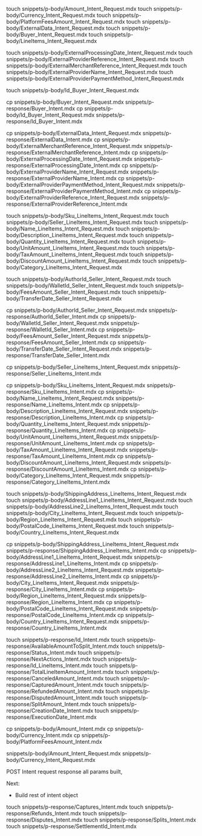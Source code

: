 touch snippets/p-body/Amount_Intent_Request.mdx
touch snippets/p-body/Currency_Intent_Request.mdx
touch snippets/p-body/PlatformFeesAmount_Intent_Request.mdx
touch snippets/p-body/ExternalData_Intent_Request.mdx
touch snippets/p-body/Buyer_Intent_Request.mdx
touch snippets/p-body/LineItems_Intent_Request.mdx

touch snippets/p-body/ExternalProcessingDate_Intent_Request.mdx
touch snippets/p-body/ExternalProviderReference_Intent_Request.mdx
touch snippets/p-body/ExternalMerchantReference_Intent_Request.mdx
touch snippets/p-body/ExternalProviderName_Intent_Request.mdx
touch snippets/p-body/ExternalProviderPaymentMethod_Intent_Request.mdx

touch snippets/p-body/Id_Buyer_Intent_Request.mdx

cp snippets/p-body/Buyer_Intent_Request.mdx snippets/p-response/Buyer_Intent.mdx
cp snippets/p-body/Id_Buyer_Intent_Request.mdx snippets/p-response/Id_Buyer_Intent.mdx


cp snippets/p-body/ExternalData_Intent_Request.mdx snippets/p-response/ExternalData_Intent.mdx
cp snippets/p-body/ExternalMerchantReference_Intent_Request.mdx snippets/p-response/ExternalMerchantReference_Intent.mdx
cp snippets/p-body/ExternalProcessingDate_Intent_Request.mdx snippets/p-response/ExternalProcessingDate_Intent.mdx
cp snippets/p-body/ExternalProviderName_Intent_Request.mdx snippets/p-response/ExternalProviderName_Intent.mdx
cp snippets/p-body/ExternalProviderPaymentMethod_Intent_Request.mdx snippets/p-response/ExternalProviderPaymentMethod_Intent.mdx
cp snippets/p-body/ExternalProviderReference_Intent_Request.mdx snippets/p-response/ExternalProviderReference_Intent.mdx

touch snippets/p-body/Sku_LineItems_Intent_Request.mdx
touch snippets/p-body/Seller_LineItems_Intent_Request.mdx
touch snippets/p-body/Name_LineItems_Intent_Request.mdx
touch snippets/p-body/Description_LineItems_Intent_Request.mdx
touch snippets/p-body/Quantity_LineItems_Intent_Request.mdx
touch snippets/p-body/UnitAmount_LineItems_Intent_Request.mdx
touch snippets/p-body/TaxAmount_LineItems_Intent_Request.mdx
touch snippets/p-body/DiscountAmount_LineItems_Intent_Request.mdx
touch snippets/p-body/Category_LineItems_Intent_Request.mdx

touch snippets/p-body/AuthorId_Seller_Intent_Request.mdx
touch snippets/p-body/WalletId_Seller_Intent_Request.mdx
touch snippets/p-body/FeesAmount_Seller_Intent_Request.mdx
touch snippets/p-body/TransferDate_Seller_Intent_Request.mdx

cp snippets/p-body/AuthorId_Seller_Intent_Request.mdx snippets/p-response/AuthorId_Seller_Intent.mdx
cp snippets/p-body/WalletId_Seller_Intent_Request.mdx snippets/p-response/WalletId_Seller_Intent.mdx
cp snippets/p-body/FeesAmount_Seller_Intent_Request.mdx snippets/p-response/FeesAmount_Seller_Intent.mdx
cp snippets/p-body/TransferDate_Seller_Intent_Request.mdx snippets/p-response/TransferDate_Seller_Intent.mdx

cp snippets/p-body/Seller_LineItems_Intent_Request.mdx snippets/p-response/Seller_LineItems_Intent.mdx

cp snippets/p-body/Sku_LineItems_Intent_Request.mdx snippets/p-response/Sku_LineItems_Intent.mdx
cp snippets/p-body/Name_LineItems_Intent_Request.mdx snippets/p-response/Name_LineItems_Intent.mdx
cp snippets/p-body/Description_LineItems_Intent_Request.mdx snippets/p-response/Description_LineItems_Intent.mdx
cp snippets/p-body/Quantity_LineItems_Intent_Request.mdx snippets/p-response/Quantity_LineItems_Intent.mdx
cp snippets/p-body/UnitAmount_LineItems_Intent_Request.mdx snippets/p-response/UnitAmount_LineItems_Intent.mdx
cp snippets/p-body/TaxAmount_LineItems_Intent_Request.mdx snippets/p-response/TaxAmount_LineItems_Intent.mdx
cp snippets/p-body/DiscountAmount_LineItems_Intent_Request.mdx snippets/p-response/DiscountAmount_LineItems_Intent.mdx
cp snippets/p-body/Category_LineItems_Intent_Request.mdx snippets/p-response/Category_LineItems_Intent.mdx



touch snippets/p-body/ShippingAddress_LineItems_Intent_Request.mdx
touch snippets/p-body/AddressLine1_LineItems_Intent_Request.mdx
touch snippets/p-body/AddressLine2_LineItems_Intent_Request.mdx
touch snippets/p-body/City_LineItems_Intent_Request.mdx
touch snippets/p-body/Region_LineItems_Intent_Request.mdx
touch snippets/p-body/PostalCode_LineItems_Intent_Request.mdx
touch snippets/p-body/Country_LineItems_Intent_Request.mdx

cp snippets/p-body/ShippingAddress_LineItems_Intent_Request.mdx snippets/p-response/ShippingAddress_LineItems_Intent.mdx
cp snippets/p-body/AddressLine1_LineItems_Intent_Request.mdx snippets/p-response/AddressLine1_LineItems_Intent.mdx
cp snippets/p-body/AddressLine2_LineItems_Intent_Request.mdx snippets/p-response/AddressLine2_LineItems_Intent.mdx
cp snippets/p-body/City_LineItems_Intent_Request.mdx snippets/p-response/City_LineItems_Intent.mdx
cp snippets/p-body/Region_LineItems_Intent_Request.mdx snippets/p-response/Region_LineItems_Intent.mdx
cp snippets/p-body/PostalCode_LineItems_Intent_Request.mdx snippets/p-response/PostalCode_LineItems_Intent.mdx
cp snippets/p-body/Country_LineItems_Intent_Request.mdx snippets/p-response/Country_LineItems_Intent.mdx

touch snippets/p-response/Id_Intent.mdx
touch snippets/p-response/AvailableAmountToSplit_Intent.mdx
touch snippets/p-response/Status_Intent.mdx
touch snippets/p-response/NextActions_Intent.mdx
touch snippets/p-response/Id_LineItems_Intent.mdx
touch snippets/p-response/TotalLineItemAmount_Intent.mdx
touch snippets/p-response/CanceledAmount_Intent.mdx
touch snippets/p-response/CapturedAmount_Intent.mdx
touch snippets/p-response/RefundedAmount_Intent.mdx
touch snippets/p-response/DisputedAmount_Intent.mdx
touch snippets/p-response/SplitAmount_Intent.mdx
touch snippets/p-response/CreationDate_Intent.mdx
touch snippets/p-response/ExecutionDate_Intent.mdx

cp snippets/p-body/Amount_Intent.mdx 
cp snippets/p-body/Currency_Intent.mdx 
cp snippets/p-body/PlatformFeesAmount_Intent.mdx 

snippets/p-body/Amount_Intent_Request.mdx
snippets/p-body/Currency_Intent_Request.mdx

POST Intent request response all params built,

Next: 
- Build rest of intent object

touch snippets/p-response/Captures_Intent.mdx
touch snippets/p-response/Refunds_Intent.mdx
touch snippets/p-response/Disputes_Intent.mdx
touch snippets/p-response/Splits_Intent.mdx
touch snippets/p-response/SettlementId_Intent.mdx